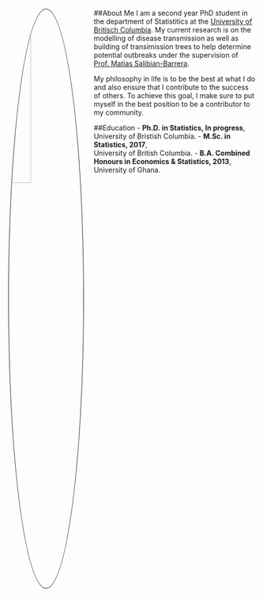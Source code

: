 
<link rel="stylesheet" href="styles.css" type="text/css">

<img src="jopic.JPG" style="width:30%; border-radius: 50%; border:1px solid; margin-right: 20px" align="left">

##About Me
I am a second year PhD student in the department of Statistitics at the [University of Britisch Columbia](https://www.stat.ubc.ca/). My current research is on the modelling of disease transmission as well as building of transimission trees to help determine potential outbreaks under the supervision of [Prof. Matias Salibian-Barrera](https://www.stat.ubc.ca/users/matias-salibian-barrera).

My philosophy in life is to be the best at what I do and also ensure that I contribute to the success of others. To achieve this goal, I make sure to put myself in the best position to be a contributor to my community.



##Education 
- **Ph.D. in Statistics, In progress**, <br /> 
   University of Bristish Columbia.
- **M.Sc. in Statistics, 2017**,<br />
   University of British Columbia.
- **B.A. Combined Honours in Economics & Statistics, 2013**,<br /> 
  University of Ghana.




